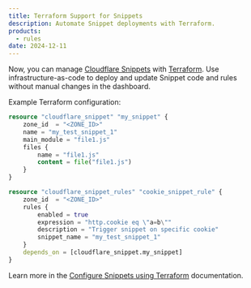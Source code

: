 ```yaml
---
title: Terraform Support for Snippets
description: Automate Snippet deployments with Terraform.
products:
  - rules
date: 2024-12-11
---
```


Now, you can manage [Cloudflare Snippets](/rules/snippets/) with [Terraform](/terraform/). Use infrastructure-as-code to deploy and update Snippet code and rules without manual changes in the dashboard.

Example Terraform configuration:

```tf
resource "cloudflare_snippet" "my_snippet" {
	zone_id  = "<ZONE_ID>"
	name = "my_test_snippet_1"
	main_module = "file1.js"
	files {
		name = "file1.js"
		content = file("file1.js")
	}
}

resource "cloudflare_snippet_rules" "cookie_snippet_rule" {
	zone_id  = "<ZONE_ID>"
	rules {
		enabled = true
		expression = "http.cookie eq \"a=b\""
		description = "Trigger snippet on specific cookie"
		snippet_name = "my_test_snippet_1"
	}
	depends_on = [cloudflare_snippet.my_snippet]
}
```

Learn more in the [Configure Snippets using Terraform](/rules/snippets/create-terraform/) documentation.
